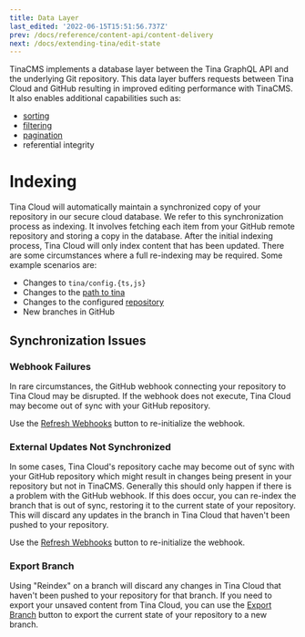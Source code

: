 ```yaml
---
title: Data Layer
last_edited: '2022-06-15T15:51:56.737Z'
prev: /docs/reference/content-api/content-delivery
next: /docs/extending-tina/edit-state
---
```


TinaCMS implements a database layer between the Tina GraphQL API and the
underlying Git repository. This data layer buffers requests between Tina Cloud and GitHub resulting in improved editing performance with TinaCMS. It also enables additional capabilities such as:

* [sorting](/docs/graphql/queries/advanced/sorting/)
* [filtering](/docs/graphql/queries/advanced/filter-documents/)
* [pagination](/docs/graphql/queries/advanced/pagination/)
* referential integrity

# Indexing

Tina Cloud will automatically maintain a synchronized copy of your repository in our
secure cloud database. We refer to this synchronization process as indexing. It involves fetching each item from your
GitHub remote repository and storing a copy in the database. After the initial indexing process, Tina Cloud will only
index content that has been updated. There are some circumstances where a full re-indexing may be required. Some example
scenarios are:

* Changes to `tina/config.{ts,js}`
* Changes to the [path to tina](/docs/tina-cloud/dashboard/projects/#path-to-tina)
* Changes to the configured [repository](/docs/tina-cloud/dashboard/projects/#changing-the-repository)
* New branches in GitHub

## Synchronization Issues

### Webhook Failures

In rare circumstances, the GitHub webhook connecting your repository to Tina Cloud may be disrupted. If the webhook does
not execute, Tina Cloud may become out of sync with your GitHub repository.

Use the [Refresh Webhooks](/docs/tina-cloud/dashboard/projects/#refresh-webhooks) button to re-initialize the webhook.

### External Updates Not Synchronized

In some cases, Tina Cloud's repository cache may become out of sync with your GitHub repository which might result in
changes being present in your repository but not in TinaCMS. Generally this should only happen if there is a problem
with the GitHub webhook. If this does occur, you can re-index the branch that is out of sync, restoring it to the current
state of your repository. This will discard any updates in the branch in Tina Cloud that haven't been pushed to your repository.

Use the [Refresh Webhooks](/docs/tina-cloud/dashboard/projects/#refresh-webhooks) button to re-initialize the webhook.

### Export Branch

Using "Reindex" on a branch will discard any changes in
Tina Cloud that haven't been pushed to your repository for that branch. If you need to export your unsaved content from Tina Cloud, you
can use the [Export Branch](/docs/tina-cloud/dashboard/projects/#export-branch) button to export the current state of
your repository to a new branch.
